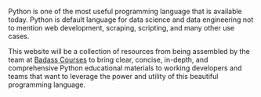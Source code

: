 Python is one of the most useful programming language that is available today. Python is default language for data science and data engineering not to mention web development, scraping, scripting, and many other use cases.

This website will be a collection of resources from being assembled by the team at [Badass Courses](https://badass.dev) to bring clear, concise, in-depth, and comprehensive Python educational materials to working developers and teams that want to leverage the power and utility of this beautiful programming language.
